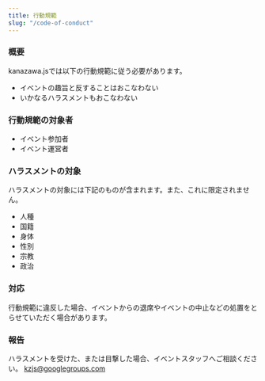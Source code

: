 ```yaml
---
title: 行動規範
slug: "/code-of-conduct"
---
```


### 概要
kanazawa.jsでは以下の行動規範に従う必要があります。
- イベントの趣旨と反することはおこなわない
- いかなるハラスメントもおこなわない

### 行動規範の対象者
- イベント参加者
- イベント運営者

### ハラスメントの対象
ハラスメントの対象には下記のものが含まれます。また、これに限定されません。
- 人種
- 国籍
- 身体
- 性別
- 宗教
- 政治

### 対応
行動規範に違反した場合、イベントからの退席やイベントの中止などの処置をとらせていただく場合があります。

### 報告
ハラスメントを受けた、または目撃した場合、イベントスタッフへご相談ください。
kzjs@googlegroups.com
